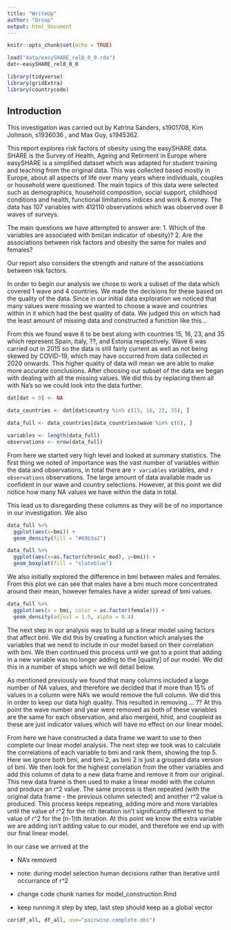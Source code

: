 ```yaml
---
title: "WriteUp"
author: "Group"
output: html_document
---
```


```r
knitr::opts_chunk$set(echo = TRUE)
```

```r
load("data/easySHARE_rel8_0_0.rda")
dat<-easySHARE_rel8_0_0
```

```r
library(tidyverse)
library(gridExtra)
library(countrycode)
```

## Introduction

This investigation was carried out by Katrina Sanders, s1901708, Kim Johnson, s1936036 , and Max Guy, s1945362. 

This report explores risk factors of obesity using the easySHARE data. 
SHARE is the Survey of Health, Ageing and Retirment in Europe where easySHARE is a simplified dataset which was adapted for student training and teaching from the original data.  This was collected based mostly in Europe, about all aspects of life over many years where individuals, couples or household were questioned. The main topics of this data were selected such as demographics, household composition, social support, childhood conditions and health, functional limitations indices and work & money.  The data has 107 variables with 412110 observations which was observed over 8 waves of surveys.

The main questions we have attempted to answer are:
1. Which of the variables are associated with bmi(an indicator of obesity)? 
2. Are the associations between risk factors and obesity the same for males and females?

Our report also considers the strength and nature of the associations between risk factors. 

In order to begin our analysis we chose to work a subset of the data which covered 1 wave and 4 countries. We made the decisions for these based on the quality of the data. Since in our initial data exploration we noticed that many values were missing we wanted to choose a wave and countries within in it which had the best quality of data. We judged this on which had the least amount of missing data and constructed a function like this...

From this we found wave 6 to be best along with countries 15, 16, 23, and 35 which represent Spain, Italy, ??, and Estonia respectively. Wave 6 was carried out in 2015 so the data is still fairly current as well as not being skewed by COVID-19, which may have occurred from data collected in 2020 onwards. 
This higher quality of data will mean we are able to make more accurate conclusions. 
After choosing our subset of the data we began with dealing with all the missing values. We did this by replacing them all with Na's so we could look into the data further. 


```r
dat[dat < 0] <- NA

data_countries <- dat[dat$country %in% c(15, 16, 23, 35), ]

data_full <- data_countries[data_countries$wave %in% c(6), ]
```

```r
variables <- length(data_full)
observations <- nrow(data_full)
```

From here we started very high level and looked at summary statistics. 
The first thing we noted of importance was the vast number of variables within the data and observations, in total there are `r variables` variables, and `r observations` observations. The large amount of data available made us confident in our wave and country selections. However, at this point we did notice how many NA values we have within the data in total. 

This lead us to disregarding these columns as they will be of no importance in our investigation. We also 



```r
data_full %>%
  ggplot(aes(x=bmi)) +
  geom_density(fill = "#69b3a2")
```



```r
data_full %>%
  ggplot(aes(x=as.factor(chronic_mod), y=bmi)) +
  geom_boxplot(fill = "slateblue")
```

We also initially explored the difference in bmi between males and females. From this plot we can see that males have a bmi much more concentrated around their mean, however females have a wider spread of bmi values. 

```r
data_full %>%
  ggplot(aes(x = bmi, color = as.factor(female))) +
  geom_density(adjust = 1.5, alpha = 0.4) 
```

The next step in our analysis was to build up a linear model using factors that affect bmi. We did this by creating a function which analyses the variables that we need to include in our model based on their correlation with bmi. We then continued this process until we got to a point that adding in a new variable was no longer adding to the [quality] of our model. 
We did this in a number of steps which we will detail below.

As mentioned previously we found that many columns included a large number of NA values, and therefore we decided that if more than 15% of values in a column were NA's we would remove the full column. We did this in order to keep our data high quality. This resulted in removing ... ?? At this point the wave number and year were removed as both of these variables are the same for each observation, and also mergeid,  hhid, and coupleid as these are just indicator values which will have no effect on our linear model.

From here we have constructed a data frame we want to use to then complete our linear model analysis. The next step we took was to calculate the correlations of each variable to bmi and rank them, showing the top 5. Here we ignore both bmi, and bmi 2, as bmi 2 is just a grouped data version of bmi. We then look for the highest correlation from the other variables and add this column of data to a new data frame and remove it from our original. This new data frame is then used to make a linear model with the column and produce an r^2 value. The same process is then repeated (with the original data frame - the previous column selected) and another r^2 value is produced. This process keeps repeating, adding more and more variables until the value of r^2 for the nth iteration isn't significantly different to the value of r^2 for the (n-1)th iteration. At this point we know the extra variable we are adding isn't adding value to our model, and therefore we end up with our final linear model. 

In our case we arrived at the 

- NA's removed 

- note: during model selection human decisions rather than iterative until occurrance of r^2


- change code chunk names for model_construction.Rmd
- keep running it step by step, last step should keep as a global vector 

```r
cor(df_all, df_all, use="pairwise.complete.obs")
```


